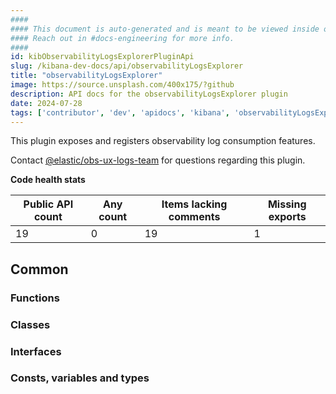 ```yaml
---
####
#### This document is auto-generated and is meant to be viewed inside our experimental, new docs system.
#### Reach out in #docs-engineering for more info.
####
id: kibObservabilityLogsExplorerPluginApi
slug: /kibana-dev-docs/api/observabilityLogsExplorer
title: "observabilityLogsExplorer"
image: https://source.unsplash.com/400x175/?github
description: API docs for the observabilityLogsExplorer plugin
date: 2024-07-28
tags: ['contributor', 'dev', 'apidocs', 'kibana', 'observabilityLogsExplorer']
---
```


This plugin exposes and registers observability log consumption features.

Contact [@elastic/obs-ux-logs-team](https://github.com/orgs/elastic/teams/obs-ux-logs-team) for questions regarding this plugin.

**Code health stats**

| Public API count  | Any count | Items lacking comments | Missing exports |
|-------------------|-----------|------------------------|-----------------|
| 19 | 0 | 19 | 1 |

## Common

### Functions
<DocDefinitionList data={observabilityLogsExplorerObj.common.functions}/>

### Classes
<DocDefinitionList data={observabilityLogsExplorerObj.common.classes}/>

### Interfaces
<DocDefinitionList data={observabilityLogsExplorerObj.common.interfaces}/>

### Consts, variables and types
<DocDefinitionList data={observabilityLogsExplorerObj.common.misc}/>

